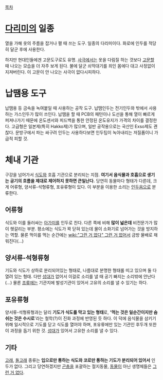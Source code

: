 [[목차]]
= [[다리미]]의 일종 =
열을 가해 옷의 주름을 잡거나 펼 때 쓰는 도구. 일종의 다리미이다. 화로에 인두를 적당히 달군 후에 사용한다.

하지만 현대인들에겐 고문도구로도 유명. [[사극]]에서는 옷을 다림질 하는 것보다 [[고문]]할 때 나오는 모습을 더 자주 보게 된다. 불에 달군 쇠막대기를 죄인 몸에다 대고 사정없이 지져버린다. 이 고문이 안 나오는 사극이 없다시피하다.

= 납땜용 도구 =
납땜용 등 금속을 녹여붙일 때 사용하는 공작 도구. 납땜인두는 전기인두와 밖에서 사용하는 가스인두가 많이 쓰인다. 납땜을 할 때 PCB의 패턴이나 도선을 통해 열이 빠르게 퍼져나가기 때문에 온도센서와 피드백을 통한 안정된 온도유지가 가격의 차이를 결정한다. 고급형은 일본제(특히 Hakko제)가 많으며, 일반 공작용으로는 국산인 Exso제도 괜찮다. 문방구에서 파는 싸구려 인두는 사용하다보면 인두팁이 녹아내리는 저질품이니 가급적 피할 것.

= 체내 기관 =
구강을 넘어가서 [[식도]]와 호흡 기관으로 분리되는 지점. '''여기서 음식물과 호흡으로 생기는 공기의 흐름을 제대로 제어하지 못하면 큰일난다.'''
당연히 동물마다 형태가 다른데, 크게 어류형, 양서류-석형류형, 포유류형이 있다.
이 부분을 이용한 소리는 [[인두음]]으로 분류한다.

== 어류형 ==
식도와 이를 둘러싸는 [[아가미]]를 인두로 친다. 다른 쪽에 비해 '''많이 넓은데''' 비전문가가 많이 헷갈리는 부분. 평소에는 식도가 꽉 닫혀 있는데 물이 소화기로 넘어가는 것을 방지하는 역할. 물론 먹이를 먹는 순간에는 [[wiki:"그런 거 없다" 그런 거 없어서]] 금방 물배로 채워진다(...)

== 양서류-석형류형 ==
기도와 식도가 상하로 분리되어있는 형태로, 나름대로 분명한 형태롤 띠고 있으며 둘 다 열려 있는 형태. 다만 [[성대]]가 없어서 이걸로 소리를 낼 때 공기 빠지는 소리밖에 안난다(...) 물론 [[조류]]에는 기관지에 발성기관이 있어서 고유의 소리를 낼 수 있기는 하다.

== 포유류형 ==
양서류-석형류형과는 달리 '''기도가 식도를 막고 있는 형태'''로, ''''먹는 것은 일순간이지만 숨쉬는 것은 수시로''''라는 철학(?)이 진화 과정에 반영된 듯 하다. 이 덕에 음식물을 삼키기 위해 일시적으로 기도를 닫고 식도를 열어야 하며, 포유류에만 있는 기관인 후두개 또한 이 과정을 돕기 위한 것. [[성대]]가 있어서 고유한 소리를 낼 수 있다.

== 기타 ==
[[고래]], [[돌고래]] 종류는 '''입으로만 통하는 식도와 코로만 통하는 기도가 분리되어 있어서''' 인두가 없다.
그리고 당연하겠지만 [[곤충]]을 포괄하는 절지동물, [[동물]]이 아닌 생명체들은 [[그런 거 없다]].
